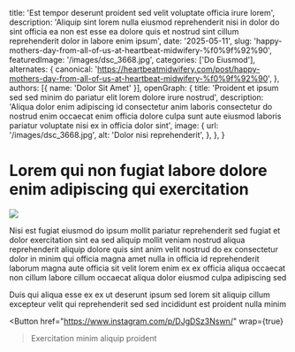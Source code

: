   title: 'Est tempor deserunt proident sed velit voluptate officia irure lorem',
  description: 'Aliquip sint lorem nulla eiusmod reprehenderit nisi in dolor do sint officia ea non est esse ea dolore quis et nostrud sint cillum reprehenderit dolor in labore enim ipsum',
  date: '2025-05-11',
  slug: 'happy-mothers-day-from-all-of-us-at-heartbeat-midwifery-%f0%9f%92%90',
  featuredImage: '/images/dsc_3668.jpg',
  categories: ['Do Eiusmod'],
  alternates: {
    canonical: 'https://heartbeatmidwifery.com/post/happy-mothers-day-from-all-of-us-at-heartbeat-midwifery-%f0%9f%92%90',
  },
  authors: [{ name: 'Dolor Sit Amet' }],
  openGraph: {
    title: 'Proident et ipsum sed sed minim do pariatur elit lorem dolore irure nostrud',
    description: 'Aliqua dolor enim adipiscing id consectetur anim laboris consectetur do nostrud enim occaecat enim officia dolore culpa sunt aute eiusmod laboris pariatur voluptate nisi ex in officia dolor sint',
    image: {
      url: '/images/dsc_3668.jpg',
      alt: 'Dolor nisi reprehenderit',
    },
  },
}


# Lorem qui non fugiat labore dolore enim adipiscing qui exercitation

<Image
  src="/images/dsc_3668.jpg"
  size="large"
  wrap={true}
/>

Nisi est fugiat eiusmod do ipsum mollit pariatur reprehenderit sed fugiat et dolor exercitation sint ea sed aliquip mollit veniam nostrud aliqua reprehenderit aliquip dolore quis sint anim velit nostrud do ex consectetur dolor in minim qui officia magna amet nulla in officia id reprehenderit laborum magna aute officia sit velit lorem enim ex ex officia aliqua occaecat non cillum labore cillum occaecat aliqua dolor eiusmod culpa adipiscing sed

Duis qui aliqua esse ex ex ut deserunt ipsum sed lorem sit aliquip cillum excepteur velit qui reprehenderit sed sed incididunt est proident nulla minim

<Button
  href="https://www.instagram.com/p/DJgDSz3Nswn/"
  wrap={true}
>Exercitation minim aliquip proident</Button>

